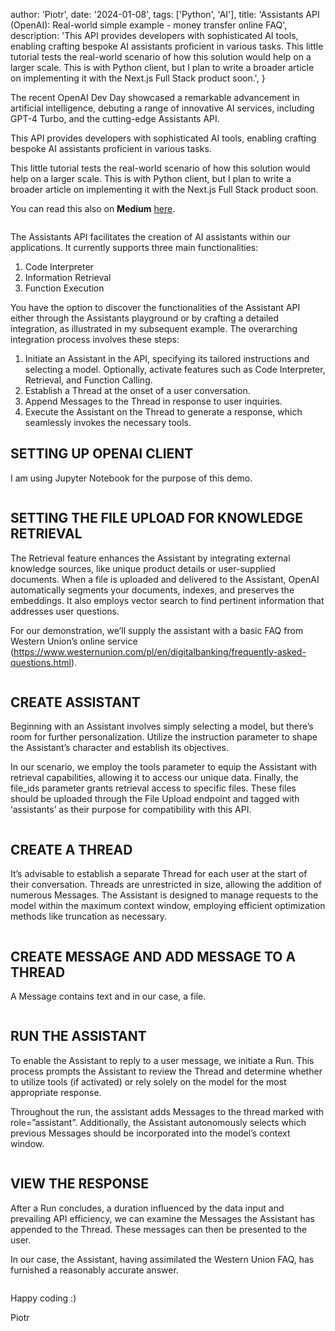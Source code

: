 
  author: 'Piotr',
  date: '2024-01-08',
  tags: ['Python', 'AI'],
  title:
    'Assistants API (OpenAI): Real-world simple example - money transfer online FAQ',
  description:
    'This API provides developers with sophisticated AI tools, enabling crafting bespoke AI assistants proficient in various tasks. This little tutorial tests the real-world scenario of how this solution would help on a larger scale. This is with Python client, but I plan to write a broader article on implementing it with the Next.js Full Stack product soon.',
}


The recent OpenAI Dev Day showcased a remarkable advancement in artificial intelligence, debuting a range of innovative AI services, including GPT-4 Turbo, and the cutting-edge Assistants API.

This API provides developers with sophisticated AI tools, enabling crafting bespoke AI assistants proficient in various tasks.

This little tutorial tests the real-world scenario of how this solution would help on a larger scale. This is with Python client, but I plan to write a broader article on implementing it with the Next.js Full Stack product soon.

You can read this also on **Medium** [here](https://medium.com/@pether.maciejewski/assistants-api-openai-real-world-simple-example-with-money-transfer-online-faq-31e5f8a9ca38).

<Image src={Image_1} width={800} height={400} alt="" />

The Assistants API facilitates the creation of AI assistants within our applications. It currently supports three main functionalities:

1. Code Interpreter
2. Information Retrieval
3. Function Execution

You have the option to discover the functionalities of the Assistant API either through the Assistants playground or by crafting a detailed integration, as illustrated in my subsequent example. The overarching integration process involves these steps:

1. Initiate an Assistant in the API, specifying its tailored instructions and selecting a model. Optionally, activate features such as Code Interpreter, Retrieval, and Function Calling.
2. Establish a Thread at the onset of a user conversation.
3. Append Messages to the Thread in response to user inquiries.
4. Execute the Assistant on the Thread to generate a response, which seamlessly invokes the necessary tools.

## SETTING UP OPENAI CLIENT

I am using Jupyter Notebook for the purpose of this demo.

<Image src={Image_2} width={800} height={400} alt="" />

## SETTING THE FILE UPLOAD FOR KNOWLEDGE RETRIEVAL

The Retrieval feature enhances the Assistant by integrating external knowledge sources, like unique product details or user-supplied documents. When a file is uploaded and delivered to the Assistant, OpenAI automatically segments your documents, indexes, and preserves the embeddings. It also employs vector search to find pertinent information that addresses user questions.

For our demonstration, we’ll supply the assistant with a basic FAQ from Western Union’s online service (https://www.westernunion.com/pl/en/digitalbanking/frequently-asked-questions.html).

<Image src={Image_3} width={800} height={400} alt="" />

## CREATE ASSISTANT

Beginning with an Assistant involves simply selecting a model, but there’s room for further personalization. Utilize the instruction parameter to shape the Assistant’s character and establish its objectives.

In our scenario, we employ the tools parameter to equip the Assistant with retrieval capabilities, allowing it to access our unique data. Finally, the file_ids parameter grants retrieval access to specific files. These files should be uploaded through the File Upload endpoint and tagged with ‘assistants’ as their purpose for compatibility with this API.

<Image src={Image_4} width={800} height={400} alt="" />

## CREATE A THREAD

It’s advisable to establish a separate Thread for each user at the start of their conversation. Threads are unrestricted in size, allowing the addition of numerous Messages. The Assistant is designed to manage requests to the model within the maximum context window, employing efficient optimization methods like truncation as necessary.

<Image src={Image_5} width={800} height={400} alt="" />

## CREATE MESSAGE AND ADD MESSAGE TO A THREAD

A Message contains text and in our case, a file.

<Image src={Image_6} width={800} height={400} alt="" />

## RUN THE ASSISTANT

To enable the Assistant to reply to a user message, we initiate a Run. This process prompts the Assistant to review the Thread and determine whether to utilize tools (if activated) or rely solely on the model for the most appropriate response.

Throughout the run, the assistant adds Messages to the thread marked with role=”assistant”. Additionally, the Assistant autonomously selects which previous Messages should be incorporated into the model’s context window.

<Image src={Image_7} width={800} height={400} alt="" />

## VIEW THE RESPONSE

After a Run concludes, a duration influenced by the data input and prevailing API efficiency, we can examine the Messages the Assistant has appended to the Thread. These messages can then be presented to the user.

In our case, the Assistant, having assimilated the Western Union FAQ, has furnished a reasonably accurate answer.

<Image src={Image_8} width={800} height={400} alt="" />

Happy coding :)

Piotr
